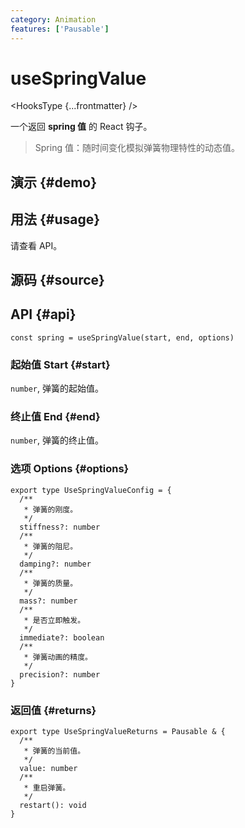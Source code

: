 ```yaml
---
category: Animation
features: ['Pausable']
---
```


# useSpringValue


<HooksType {...frontmatter} />

一个返回 **spring 值** 的 React 钩子。

> Spring 值：随时间变化模拟弹簧物理特性的动态值。

## 演示 \{#demo}


<App />

## 用法 \{#usage}

请查看 API。

## 源码 \{#source}


<Source />

## API \{#api}

```tsx
const spring = useSpringValue(start, end, options)
```

### 起始值 Start \{#start}

`number`, 弹簧的起始值。

### 终止值 End \{#end}

`number`, 弹簧的终止值。

### 选项 Options \{#options}

```tsx
export type UseSpringValueConfig = {
  /**
   * 弹簧的刚度。
   */
  stiffness?: number
  /**
   * 弹簧的阻尼。
   */
  damping?: number
  /**
   * 弹簧的质量。
   */
  mass?: number
  /**
   * 是否立即触发。
   */
  immediate?: boolean
  /**
   * 弹簧动画的精度。
   */
  precision?: number
}
```

### 返回值 \{#returns}


<Tip type="pausable" />

```tsx
export type UseSpringValueReturns = Pausable & {
  /**
   * 弹簧的当前值。
   */
  value: number
  /**
   * 重启弹簧。
   */
  restart(): void
}
```
